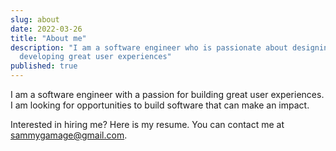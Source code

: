 ```yaml
---
slug: about
date: 2022-03-26
title: "About me"
description: "I am a software engineer who is passionate about designing and
  developing great user experiences"
published: true
---
```



I am a software engineer with a passion for building great user experiences. I am looking for opportunities to build software that can make an impact.

Interested in hiring me? Here is my resume. You can contact me at sammygamage@gmail.com.

<PDFViewer src="/assets/SamuelGamage-Resume-Spring2023-3" />
